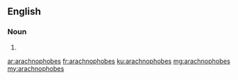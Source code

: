 ==English==

===Noun===
{{head|en}}

# {{plural of|arachnophobe}}

[[ar:arachnophobes]]
[[fr:arachnophobes]]
[[ku:arachnophobes]]
[[mg:arachnophobes]]
[[my:arachnophobes]]